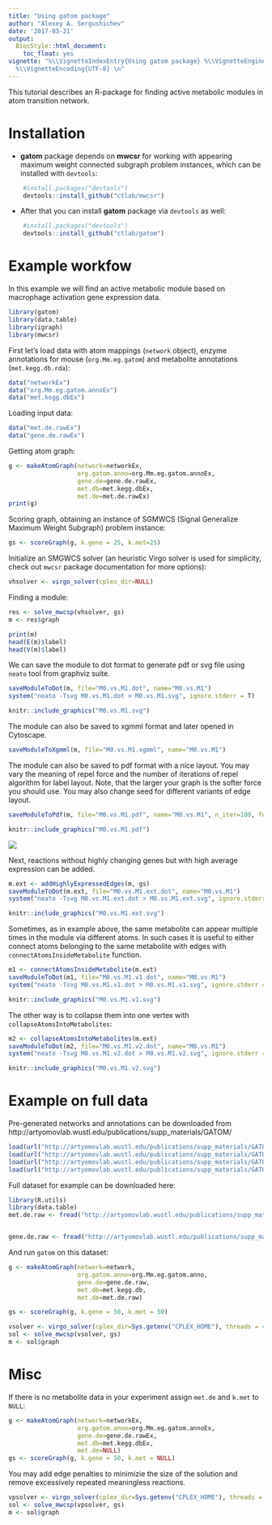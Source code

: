 ```yaml
---
title: "Using gatom package"
author: "Alexey A. Sergushichev"
date: '2017-03-21'
output:
  BiocStyle::html_document:
    toc_float: yes
vignette: "%\\VignetteIndexEntry{Using gatom package} %\\VignetteEngine{knitr::rmarkdown}
  %\\VignetteEncoding{UTF-8} \n"
---
```


This tutorial describes an R-package for finding active metabolic modules in atom transition network.

# Installation
 
 * **gatom** package depends on **mwcsr** for working with appearing maximum weight connected subgraph problem instances, which can be installed with `devtools`:
```R
    #install.packages("devtools")
    devtools::install_github("ctlab/mwcsr")
```

* After that you can install **gatom** package via `devtools` as well:
```R
    #install.packages("devtools")
    devtools::install_github("ctlab/gatom")
```


# Example workfow

In this example we will find an active metabolic module based on macrophage activation 
gene expression data.


```r
library(gatom)
library(data.table)
library(igraph)
library(mwcsr)
```

First let's load data with atom mappings (`network` object),
enzyme annotations for mouse (`org.Mm.eg.gatom`)
and metabolite annotations (`met.kegg.db.rda`):

```r
data("networkEx")
data("org.Mm.eg.gatom.annoEx")
data("met.kegg.dbEx")
```

Loading input data:

```r
data("met.de.rawEx")
data("gene.de.rawEx")
```

Getting atom graph:

```r
g <- makeAtomGraph(network=networkEx, 
                   org.gatom.anno=org.Mm.eg.gatom.annoEx, 
                   gene.de=gene.de.rawEx,
                   met.db=met.kegg.dbEx, 
                   met.de=met.de.rawEx)
print(g)
```

Scoring graph, obtaining an instance of SGMWCS (Signal Generalize Maximum Weight Subgraph)
problem instance:

```r
gs <- scoreGraph(g, k.gene = 25, k.met=25)
```

Initialize an SMGWCS solver (an heuristic Virgo solver is used for simplicity, check out `mwcsr` package documentation for more options):
```r
vhsolver <- virgo_solver(cplex_dir=NULL)
```

Finding a module:

```r
res <- solve_mwcsp(vhsolver, gs)
m <- res$graph
```
    
```r
print(m)
head(E(m)$label)
head(V(m)$label)
```

We can save the module to dot format to generate pdf or svg file using `neato`
tool from graphviz suite.

```r
saveModuleToDot(m, file="M0.vs.M1.dot", name="M0.vs.M1")
system("neato -Tsvg M0.vs.M1.dot > M0.vs.M1.svg", ignore.stderr = T)
```

```r
knitr::include_graphics("M0.vs.M1.svg")
```

The module can also be saved to xgmml format and later opened in Cytoscape.

```r
saveModuleToXgmml(m, file="M0.vs.M1.xgmml", name="M0.vs.M1")
```

The module can also be saved to pdf format with a nice layout.
You may vary the meaning of repel force and the number of iterations of repel algorithm for label layout. Note, that the larger your graph is the softer force you should use. 
You may also change seed for different variants of edge layout.

```r
saveModuleToPdf(m, file="M0.vs.M1.pdf", name="M0.vs.M1", n_iter=100, force=1e-5, seed=1)
```

```r
knitr::include_graphics("M0.vs.M1.pdf")
```

<img src="https://rawgit.com/ctlab/gatom/master/inst/M0.vs.M1.pdf.png"/>

Next, reactions without highly changing genes but with high average 
expression can be added.

```r
m.ext <- addHighlyExpressedEdges(m, gs)
saveModuleToDot(m.ext, file="M0.vs.M1.ext.dot", name="M0.vs.M1")
system("neato -Tsvg M0.vs.M1.ext.dot > M0.vs.M1.ext.svg", ignore.stderr = T)
```

```r
knitr::include_graphics("M0.vs.M1.ext.svg")
```

Sometimes, as in example above, the same metabolite can appear multiple 
times in the module via different atoms. In such cases it is useful
to either connect atoms belonging to the same metabolite with edges
with `connectAtomsInsideMetabolite` function.

```r
m1 <- connectAtomsInsideMetabolite(m.ext)
saveModuleToDot(m1, file="M0.vs.M1.v1.dot", name="M0.vs.M1")
system("neato -Tsvg M0.vs.M1.v1.dot > M0.vs.M1.v1.svg", ignore.stderr = T)
```

```r
knitr::include_graphics("M0.vs.M1.v1.svg")
```

The other way is to collapse them into one vertex with `collapseAtomsIntoMetabolites`:

```r
m2 <- collapseAtomsIntoMetabolites(m.ext)
saveModuleToDot(m2, file="M0.vs.M1.v2.dot", name="M0.vs.M1")
system("neato -Tsvg M0.vs.M1.v2.dot > M0.vs.M1.v2.svg", ignore.stderr = T)
```

```r
knitr::include_graphics("M0.vs.M1.v2.svg")
```

# Example on full data

Pre-generated networks and annotations can be downloaded from http://artyomovlab.wustl.edu/publications/supp_materials/GATOM/ 

```r
load(url("http://artyomovlab.wustl.edu/publications/supp_materials/GATOM/network.rda"))
load(url("http://artyomovlab.wustl.edu/publications/supp_materials/GATOM/org.Mm.eg.gatom.anno.rda"))
load(url("http://artyomovlab.wustl.edu/publications/supp_materials/GATOM/org.Hs.eg.gatom.anno.rda"))
load(url("http://artyomovlab.wustl.edu/publications/supp_materials/GATOM/met.kegg.db.rda"))
```

Full dataset for example can be downloaded here:

```r
library(R.utils)
library(data.table)
met.de.raw <- fread("http://artyomovlab.wustl.edu/publications/supp_materials/GAM/Ctrl.vs.MandLPSandIFNg.met.de.tsv.gz")


gene.de.raw <- fread("http://artyomovlab.wustl.edu/publications/supp_materials/GAM/Ctrl.vs.MandLPSandIFNg.gene.de.tsv.gz")

```

And run `gatom` on this dataset:

```r
g <- makeAtomGraph(network=network, 
                   org.gatom.anno=org.Mm.eg.gatom.anno, 
                   gene.de=gene.de.raw,
                   met.db=met.kegg.db, 
                   met.de=met.de.raw)

gs <- scoreGraph(g, k.gene = 50, k.met = 50)

vsolver <- virgo_solver(cplex_dir=Sys.getenv("CPLEX_HOME"), threads = 4, timelimit = 60)
sol <- solve_mwcsp(vsolver, gs) 
m <- sol$graph
```

# Misc

If there is no metabolite data in your experiment assign `met.de` and `k.met` to `NULL`:


```r
g <- makeAtomGraph(network=networkEx, 
                   org.gatom.anno=org.Mm.eg.gatom.annoEx, 
                   gene.de=gene.de.rawEx,
                   met.db=met.kegg.dbEx, 
                   met.de=NULL)
gs <- scoreGraph(g, k.gene = 50, k.met = NULL)
```

You may add edge penalties to minimizie the size of the solution and remove excessively repeated meaningless reactions.

```r
vpsolver <- virgo_solver(cplex_dir=Sys.getenv("CPLEX_HOME"), threads = 4, timelimit = 60, penalty=0.001)
sol <- solve_mwcsp(vpsolver, gs) 
m <- sol$graph
```
